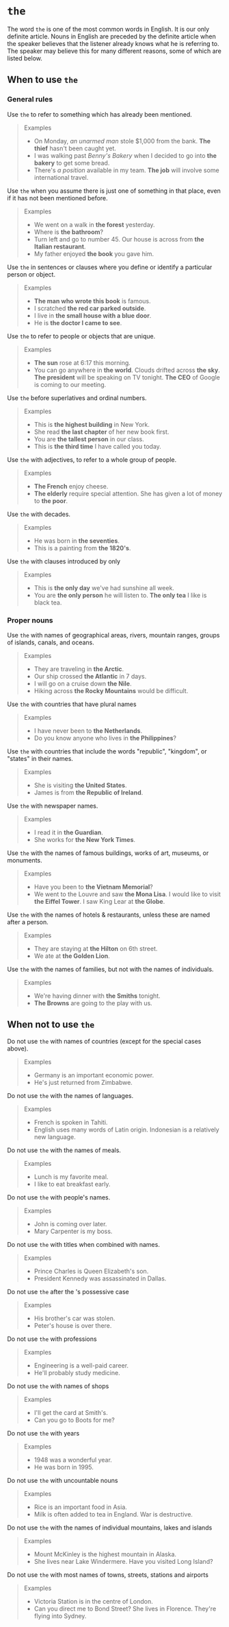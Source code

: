 # `the`
The word `the` is one of the most common words in English. It is our only definite article. Nouns in English are preceded by the definite article when the speaker believes that the listener already knows what he is referring to. The speaker may believe this for many different reasons, some of which are listed below.

## When to use `the`

### General rules

Use `the` to refer to something which has already been mentioned.

> Examples
>
> - On Monday, _an unarmed man_ stole $1,000 from the bank. **The thief** hasn't been caught yet.
> - I was walking past _Benny's Bakery_ when I decided to go into **the bakery** to get some bread.
> - There's _a position_ available in my team. **The job** will involve some international travel.

Use `the` when you assume there is just one of something in that place, even if it has not been mentioned before.

> Examples
>
> - We went on a walk in **the forest** yesterday.
> - Where is **the bathroom**?
> - Turn left and go to number 45. Our house is across from **the Italian restaurant**.
> - My father enjoyed **the book** you gave him.

Use `the` in sentences or clauses where you define or identify a particular person or object.

> Examples
>
> - **The man who wrote this book** is famous.
> - I scratched **the red car parked outside**.
> - I live in **the small house with a blue door**.
> - He is **the doctor I came to see**.

Use `the` to refer to people or objects that are unique.

> Examples
>
> - **The sun** rose at 6:17 this morning.
> - You can go anywhere in **the world**.
>   Clouds drifted across **the sky**.
>   **The president** will be speaking on TV tonight.
>   **The CEO** of Google is coming to our meeting.

Use `the` before superlatives and ordinal numbers.

> Examples
>
> - This is **the highest building** in New York.
> - She read **the last chapter** of her new book first.
> - You are **the tallest person** in our class.
> - This is **the third time** I have called you today.

Use `the` with adjectives, to refer to a whole group of people.

> Examples
>
> - **The French** enjoy cheese.
> - **The elderly** require special attention.
>   She has given a lot of money to **the poor**.

Use `the` with decades.

> Examples
>
> - He was born in **the seventies**.
> - This is a painting from **the 1820's**.

Use `the` with clauses introduced by only

> Examples
>
> - This is **the only day** we've had sunshine all week.
> - You are **the only person** he will listen to.
>   **The only tea** I like is black tea.

### Proper nouns

Use `the` with names of geographical areas, rivers, mountain ranges, groups of islands, canals, and oceans.

> Examples
>
> - They are traveling in **the Arctic**.
> - Our ship crossed **the Atlantic** in 7 days.
> - I will go on a cruise down **the Nile**.
> - Hiking across **the Rocky Mountains** would be difficult.

Use `the` with countries that have plural names

> Examples
>
> - I have never been to **the Netherlands**.
> - Do you know anyone who lives in **the Philippines**?

Use `the` with countries that include the words "republic", "kingdom", or "states" in their names.

> Examples
>
> - She is visiting **the United States**.
> - James is from **the Republic of Ireland**.

Use `the` with newspaper names.

> Examples
>
> - I read it in **the Guardian**.
> - She works for **the New York Times**.

Use `the` with the names of famous buildings, works of art, museums, or monuments.

> Examples
>
> - Have you been to **the Vietnam Memorial**?
> - We went to the Louvre and saw **the Mona Lisa**.
>   I would like to visit **the Eiffel Tower**.
>   I saw King Lear at **the Globe**.

Use `the` with the names of hotels & restaurants, unless these are named after a person.

> Examples
>
> - They are staying at **the Hilton** on 6th street.
> - We ate at **the Golden Lion**.

Use `the` with the names of families, but not with the names of individuals.

> Examples
>
> - We're having dinner with **the Smiths** tonight.
> - **The Browns** are going to the play with us.

## When not to use `the`

Do not use `the` with names of countries (except for the special cases above).

> Examples
>
> - Germany is an important economic power.
> - He's just returned from Zimbabwe.

Do not use `the` with the names of languages.

> Examples
>
> - French is spoken in Tahiti.
> - English uses many words of Latin origin.
>   Indonesian is a relatively new language.

Do not use `the` with the names of meals.

> Examples
>
> - Lunch is my favorite meal.
> - I like to eat breakfast early.

Do not use `the` with people's names.

> Examples
>
> - John is coming over later.
> - Mary Carpenter is my boss.

Do not use `the` with titles when combined with names.

> Examples
>
> - Prince Charles is Queen Elizabeth's son.
> - President Kennedy was assassinated in Dallas.

Do not use `the` after the 's possessive case

> Examples
>
> - His brother's car was stolen.
> - Peter's house is over there.

Do not use `the` with professions

> Examples
>
> - Engineering is a well-paid career.
> - He'll probably study medicine.

Do not use `the` with names of shops

> Examples
>
> - I'll get the card at Smith's.
> - Can you go to Boots for me?

Do not use `the` with years

> Examples
>
> - 1948 was a wonderful year.
> - He was born in 1995.

Do not use `the` with uncountable nouns

> Examples
>
> - Rice is an important food in Asia.
> - Milk is often added to tea in England.
>   War is destructive.

Do not use `the` with the names of individual mountains, lakes and islands

> Examples
>
> - Mount McKinley is the highest mountain in Alaska.
> - She lives near Lake Windermere.
>   Have you visited Long Island?

Do not use `the` with most names of towns, streets, stations and airports

> Examples
>
> - Victoria Station is in the centre of London.
> - Can you direct me to Bond Street?
>   She lives in Florence.
>   They're flying into Sydney.
